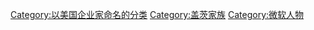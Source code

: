 [[Category:以美国企业家命名的分类|Category:以美国企业家命名的分类]]
[[Category:盖茨家族|Category:盖茨家族]]
[[Category:微软人物|Category:微软人物]]